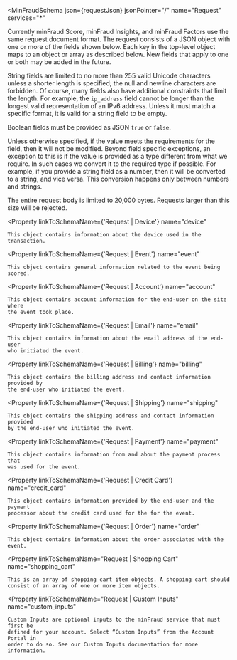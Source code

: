 
<MinFraudSchema
  json={requestJson}
  jsonPointer="/"
  name="Request"
  services="*"
>
  Currently minFraud Score, minFraud Insights, and minFraud Factors use the same
  request document format. The request consists of a JSON object with one or
  more of the fields shown below. Each key in the top-level object maps to an
  object or array as described below. New fields that apply to one or both may
  be added in the future.

String fields are limited to no more than 255 valid Unicode characters unless a
shorter length is specified; the null and newline characters are forbidden. Of
course, many fields also have additional constraints that limit the length. For
example, the `ip_address` field cannot be longer than the longest valid
representation of an IPv6 address. Unless it must match a specific format, it is
valid for a string field to be empty.

Boolean fields must be provided as JSON `true` or `false`.

Unless otherwise specified, if the value meets the requirements for the field,
then it will not be modified. Beyond field specific exceptions, an exception to
this is if the value is provided as a type different from what we require. In
such cases we convert it to the required type if possible. For example, if you
provide a string field as a number, then it will be converted to a string, and
vice versa. This conversion happens only between numbers and strings.

The entire request body is limited to 20,000 bytes. Requests larger than this
size will be rejected.

  <Property
    linkToSchemaName={'Request | Device'}
    name="device"
  >
    This object contains information about the device used in the transaction.
  </Property>

  <Property
    linkToSchemaName={'Request | Event'}
    name="event"
  >
    This object contains general information related to the event being scored.
  </Property>

  <Property
    linkToSchemaName={'Request | Account'}
    name="account"
  >
    This object contains account information for the end-user on the site where
    the event took place.
  </Property>

  <Property
    linkToSchemaName={'Request | Email'}
    name="email"
  >
    This object contains information about the email address of the end-user
    who initiated the event.
  </Property>

  <Property
    linkToSchemaName={'Request | Billing'}
    name="billing"
  >
    This object contains the billing address and contact information provided by
    the end-user who initiated the event.
  </Property>

  <Property
    linkToSchemaName={'Request | Shipping'}
    name="shipping"
  >
    This object contains the shipping address and contact information provided
    by the end-user who initiated the event.
  </Property>

  <Property
    linkToSchemaName={'Request | Payment'}
    name="payment"
  >
    This object contains information from and about the payment process that
    was used for the event.
  </Property>

  <Property
    linkToSchemaName={'Request | Credit Card'}
    name="credit_card"
  >
    This object contains information provided by the end-user and the payment
    processor about the credit card used for the for the event.
  </Property>

  <Property
    linkToSchemaName={'Request | Order'}
    name="order"
  >
    This object contains information about the order associated with the event.
  </Property>

  <Property
    linkToSchemaName="Request | Shopping Cart"
    name="shopping_cart"
  >
    This is an array of shopping cart item objects. A shopping cart should
    consist of an array of one or more item objects.
  </Property>

  <Property
    linkToSchemaName="Request | Custom Inputs"
    name="custom_inputs"
  >
    Custom Inputs are optional inputs to the minFraud service that must first be
    defined for your account. Select “Custom Inputs” from the Account Portal in
    order to do so. See our Custom Inputs documentation for more information.
  </Property>
</MinFraudSchema>
